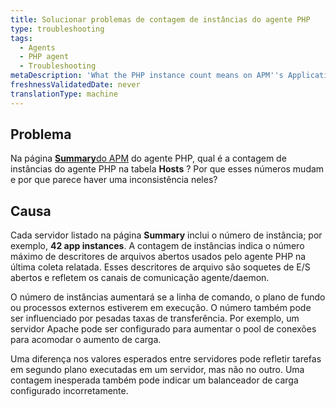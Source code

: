 ```yaml
---
title: Solucionar problemas de contagem de instâncias do agente PHP
type: troubleshooting
tags:
  - Agents
  - PHP agent
  - Troubleshooting
metaDescription: 'What the PHP instance count means on APM''s Applications Summary page, and why it may seem different than expected.'
freshnessValidatedDate: never
translationType: machine
---
```


## Problema

Na página [<DNT>**Summary**</DNT>do APM](/docs/apm/applications-menu/monitoring/apm-overview-dashboard) do agente PHP, qual é a contagem de instâncias do agente PHP na tabela <DNT>**Hosts**</DNT> ? Por que esses números mudam e por que parece haver uma inconsistência neles?

## Causa

Cada servidor listado na página <DNT>**Summary**</DNT> inclui o número de instância; por exemplo, <DNT>**42 app instances**</DNT>. A contagem de instâncias indica o número máximo de descritores de arquivos abertos usados pelo agente PHP na última coleta relatada. Esses descritores de arquivo são soquetes de E/S abertos e refletem os canais de comunicação agente/daemon.

O número de instâncias aumentará se a linha de comando, o plano de fundo ou processos externos estiverem em execução. O número também pode ser influenciado por pesadas taxas de transferência. Por exemplo, um servidor Apache pode ser configurado para aumentar o pool de conexões para acomodar o aumento de carga.

Uma diferença nos valores esperados entre servidores pode refletir tarefas em segundo plano executadas em um servidor, mas não no outro. Uma contagem inesperada também pode indicar um balanceador de carga configurado incorretamente.